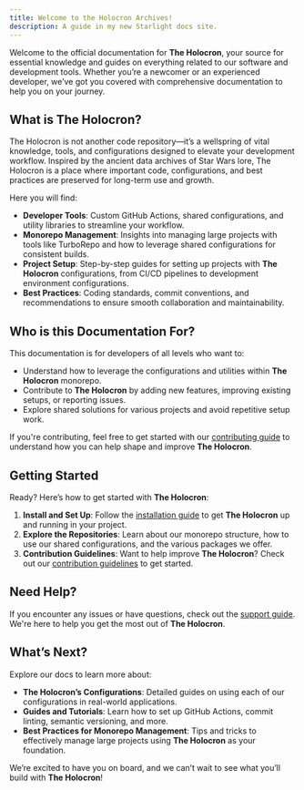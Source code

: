 ```yaml
---
title: Welcome to the Holocron Archives!
description: A guide in my new Starlight docs site.
---
```


Welcome to the official documentation for **The Holocron**, your source for essential knowledge and guides on everything related to our software and development tools. Whether you’re a newcomer or an experienced developer, we’ve got you covered with comprehensive documentation to help you on your journey.

## What is The Holocron?

The Holocron is not another code repository—it’s a wellspring of vital knowledge, tools, and configurations designed to elevate your development workflow. Inspired by the ancient data archives of Star Wars lore, The Holocron is a place where important code, configurations, and best practices are preserved for long-term use and growth.

Here you will find:

- **Developer Tools**: Custom GitHub Actions, shared configurations, and utility libraries to streamline your workflow.
- **Monorepo Management**: Insights into managing large projects with tools like TurboRepo and how to leverage shared configurations for consistent builds.
- **Project Setup**: Step-by-step guides for setting up projects with **The Holocron** configurations, from CI/CD pipelines to development environment configurations.
- **Best Practices**: Coding standards, commit conventions, and recommendations to ensure smooth collaboration and maintainability.

## Who is this Documentation For?

This documentation is for developers of all levels who want to:

- Understand how to leverage the configurations and utilities within **The Holocron** monorepo.
- Contribute to **The Holocron** by adding new features, improving existing setups, or reporting issues.
- Explore shared solutions for various projects and avoid repetitive setup work.

If you're contributing, feel free to get started with our [contributing guide](../contributing/) to understand how you can help shape and improve **The Holocron**.

## Getting Started

Ready? Here’s how to get started with **The Holocron**:

1. **Install and Set Up**: Follow the [installation guide](../maintaining/working-with-the-code) to get **The Holocron** up and running in your project.
2. **Explore the Repositories**: Learn about our monorepo structure, how to use our shared configurations, and the various packages we offer.
3. **Contribution Guidelines**: Want to help improve **The Holocron**? Check out our [contribution guidelines](../contributing/) to get started.

## Need Help?

If you encounter any issues or have questions, check out the [support guide](../guides/support). We're here to help you get the most out of **The Holocron**.

## What’s Next?

Explore our docs to learn more about:

- **The Holocron’s Configurations**: Detailed guides on using each of our configurations in real-world applications.
- **Guides and Tutorials**: Learn how to set up GitHub Actions, commit linting, semantic versioning, and more.
- **Best Practices for Monorepo Management**: Tips and tricks to effectively manage large projects using **The Holocron** as your foundation.

We’re excited to have you on board, and we can’t wait to see what you’ll build with **The Holocron**!
